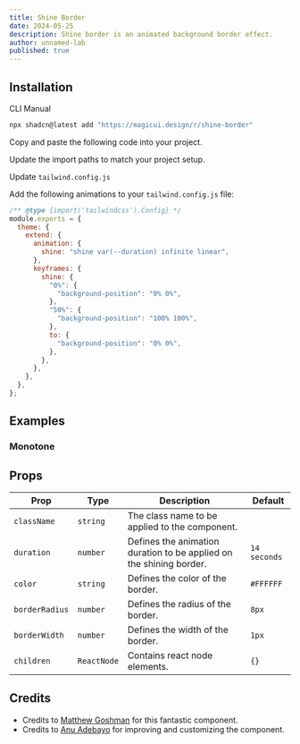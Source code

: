 ```yaml
---
title: Shine Border
date: 2024-05-25
description: Shine border is an animated background border effect.
author: unnamed-lab
published: true
---
```


<ComponentPreview name="shine-border-demo" />

## Installation

<Tabs defaultValue="cli">

<TabsList>
  <TabsTrigger value="cli">CLI</TabsTrigger>
  <TabsTrigger value="manual">Manual</TabsTrigger>
</TabsList>
<TabsContent value="cli">

```bash
npx shadcn@latest add "https://magicui.design/r/shine-border"
```

</TabsContent>

<TabsContent value="manual">

<Steps>

<Step>Copy and paste the following code into your project.</Step>

<ComponentSource name="shine-border" />

<Step>Update the import paths to match your project setup.</Step>

<Step>Update `tailwind.config.js`</Step>

Add the following animations to your `tailwind.config.js` file:

```js title="tailwind.config.js" {5-14}
/** @type {import('tailwindcss').Config} */
module.exports = {
  theme: {
    extend: {
      animation: {
        shine: "shine var(--duration) infinite linear",
      },
      keyframes: {
        shine: {
          "0%": {
            "background-position": "0% 0%",
          },
          "50%": {
            "background-position": "100% 100%",
          },
          to: {
            "background-position": "0% 0%",
          },
        },
      },
    },
  },
};
```

</Steps>

</TabsContent>

</Tabs>

## Examples

### Monotone

<ComponentPreview name="shine-border-demo-2" />

## Props

| Prop           | Type        | Description                                                         | Default      |
| -------------- | ----------- | ------------------------------------------------------------------- | ------------ |
| `className`    | `string`    | The class name to be applied to the component.                      |              |
| `duration`     | `number`    | Defines the animation duration to be applied on the shining border. | `14 seconds` |
| `color`        | `string`    | Defines the color of the border.                                    | `#FFFFFF`    |
| `borderRadius` | `number`    | Defines the radius of the border.                                   | `8px`        |
| `borderWidth`  | `number`    | Defines the width of the border.                                    | `1px`        |
| `children`     | `ReactNode` | Contains react node elements.                                       | `{}`         |

## Credits

- Credits to [Matthew Goshman](https://codepen.io/matthewgoshman/pen/bGMpKZy) for this fantastic component.
- Credits to [Anu Adebayo](https://twitter.com/unnamedcodes) for improving and customizing the component.
